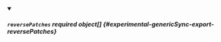 


<details className="config-field" data-expandable="true" open>
<summary>

##### `reversePatches` <span className="config-field-required" data-required="false">required</span> <span className="config-field-type">object[]</span> <span className="config-field-default"></span> <span className="config-field-enum"></span> {#experimental-genericSync-export-reversePatches}



</summary>

<PartialReversepatchesreference />


</details>
